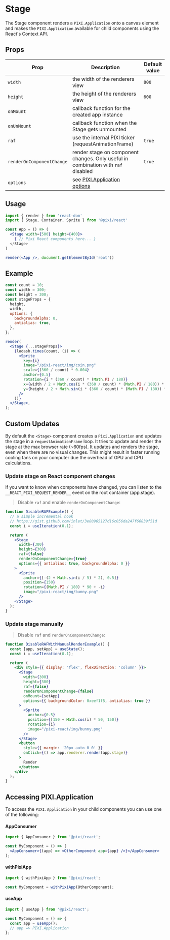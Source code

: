 # Stage

The Stage component renders a `PIXI.Application` onto a canvas element and makes the `PIXI.Application` available for child components using the React's Context API.

## Props

| Prop                      | Description                                                                                | Default value |
| ------------------------- | ------------------------------------------------------------------------------------------ | ------------- |
| `width`                   | the width of the renderers view                                                            | `800`         |
| `height`                  | the height of the renderers view                                                           | `600`         |
| `onMount`                 | callback function for the created app instance                                             |               |
| `onUnMount`               | callback function when the Stage gets unmounted                                            |               |
| `raf`                     | use the internal PIXI ticker (requestAnimationFrame)                                       | `true`        |
| `renderOnComponentChange` | render stage on component changes. Only useful in combination with `raf` disabled          | `true`        |
| `options`                 | see [PIXI.Application options](https://pixijs.download/release/docs/PIXI.Application.html) |               |

## Usage

```jsx
import { render } from 'react-dom'
import { Stage, Container, Sprite } from '@pixi/react'

const App = () => (
  <Stage width={500} height={400}>
    { // Pixi React components here... }
  </Stage>
)

render(<App />, document.getElementById('root'))
```

## Example

```jsx live noInline
const count = 10;
const width = 300;
const height = 300;
const stageProps = {
  height,
  width,
  options: {
    backgroundAlpha: 0,
    antialias: true,
  },
};

render(
  <Stage {...stageProps}>
    {lodash.times(count, (i) => (
      <Sprite
        key={i}
        image="/pixi-react/img/coin.png"
        scale={(360 / count) * 0.004}
        anchor={0.5}
        rotation={i * (360 / count) * (Math.PI / 180)}
        x={width / 2 + Math.cos(i * (360 / count) * (Math.PI / 180)) * 100}
        y={height / 2 + Math.sin(i * (360 / count) * (Math.PI / 180)) * 100}
      />
    ))}
  </Stage>,
);
```

## Custom Updates

By default the `<Stage>` component creates a `Pixi.Application` and updates the stage in a `requestAnimationFrame` loop.
It tries to update and render the stage at the max browser rate (~60fps).
It updates and renders the stage, even when there are no visual changes.
This might result in faster running cooling fans on your computer due the overhead of GPU and CPU calculations.

### Update stage on React component changes

If you want to know when components have changed, you can listen to the `__REACT_PIXI_REQUEST_RENDER__` event on the root container (app.stage).

> Disable `raf` and enable `renderOnComponentChange`:

```jsx live
function DisableRAFExample() {
  // a simple incremental hook
  // https://gist.github.com/inlet/3e80965127d16c056da247f66839f51d
  const i = useIteration(0.1);

  return (
    <Stage
      width={300}
      height={300}
      raf={false}
      renderOnComponentChange={true}
      options={{ antialias: true, backgroundAlpha: 0 }}
    >
      <Sprite
        anchor={[-(2 + Math.sin(i / 5) * 2), 0.5]}
        position={150}
        rotation={(Math.PI / 180) * 90 + -i}
        image="/pixi-react/img/bunny.png"
      />
    </Stage>
  );
}
```

### Update stage manually

> Disable `raf` and `renderOnComponentChange`:

```jsx live
function DisableRAFWithManualRenderExample() {
  const [app, setApp] = useState();
  const i = useIteration(0.1);

  return (
    <div style={{ display: 'flex', flexDirection: 'column' }}>
      <Stage
        width={300}
        height={300}
        raf={false}
        renderOnComponentChange={false}
        onMount={setApp}
        options={{ backgroundColor: 0xeef1f5, antialias: true }}
      >
        <Sprite
          anchor={0.5}
          position={[150 + Math.cos(i) * 50, 150]}
          rotation={i}
          image="/pixi-react/img/bunny.png"
        />
      </Stage>
      <button
        style={{ margin: '20px auto 0 0' }}
        onClick={() => app.renderer.render(app.stage)}
      >
        Render
      </button>
    </div>
  );
}
```

## Accessing PIXI.Application

To access the `PIXI.Application` in your child components you can use one of the following:

#### AppConsumer

```jsx
import { AppConsumer } from '@pixi/react';

const MyComponent = () => (
  <AppConsumer>{(app) => <OtherComponent app={app} />}</AppConsumer>
);
```

#### withPixiApp

```jsx
import { withPixiApp } from '@pixi/react';

const MyComponent = withPixiApp(OtherComponent);
```

#### useApp

```jsx
import { useApp } from '@pixi/react';

const MyComponent = () => {
  const app = useApp();
  // app => PIXI.Application
};
```
